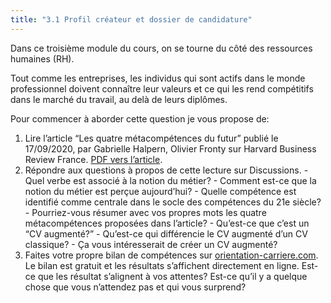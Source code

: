 ```yaml
---
title: "3.1 Profil créateur et dossier de candidature"
---
```


Dans ce troisième module du cours, on se tourne du côté des ressources humaines (RH). 

Tout comme les entreprises, les individus qui sont actifs dans le monde professionnel doivent connaître leur valeurs et ce qui les rend compétitifs dans le marché du travail, au delà de leurs diplômes. 

Pour commencer à aborder cette question je vous propose de:  

1. Lire l'article "Les quatre métacompétences du futur" publié le 17/09/2020, par Gabrielle Halpern, Olivier Fronty sur Harvard Business Review France. [PDF vers l'article](https://canvas.its.virginia.edu/courses/264/files?preview=86329).
2. Répondre aux questions à propos de cette lecture sur Discussions.
         - Quel verbe est associé à la notion du métier? 
         - Comment est-ce que la notion du métier est perçue aujourd'hui? 
         - Quelle compétence est identifié comme centrale dans le socle des compétences du 21e siècle? 
         - Pourriez-vous résumer avec vos propres mots les quatre métacompétences proposées dans l'article?
         - Qu'est-ce que c'est un "CV augmenté?" 
         - Qu'est-ce qui différencie le CV augmenté d'un CV classique?
         - Ça vous intéresserait de créer un CV augmenté?   
4. Faites votre propre bilan de compétences sur [orientation-carriere.com](https://www.orientation-carriere.com/test.php). Le bilan est gratuit et les résultats s'affichent directement en ligne. Est-ce que les résultat s'alignent à vos attentes? Est-ce qu'il y a quelque chose que vous n'attendez pas et qui vous surprend? 

